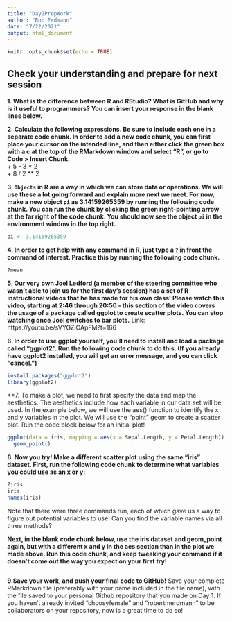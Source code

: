```yaml
---
title: "Day2PrepWork"
author: "Rob Erdmann"
date: "7/22/2021"
output: html_document
---
```


```r
knitr::opts_chunk$set(echo = TRUE)
```

## Check your understanding and prepare for next session

**1. What is the difference between R and RStudio? What is GitHub and why is it useful to programmers? You can insert your response in the blank lines below.**



**2. Calculate the following expressions. Be sure to include each one in a separate code chunk. In order to add a new code chunk, you can first place your cursor on the intended line, and then either click the green box with a c at the top of the RMarkdown window and select "R", or go to Code > Insert Chunk.**  
  + 5 - 3 * 2  
  + 8 / 2 ** 2  
  
  
  
**3. `Objects` in R are a way in which we can store data or operations. We will use these a lot going forward and explain more next we meet. For now, make a new object `pi` as 3.14159265359 by running the following code chunk. You can run the chunk by clicking the green right-pointing arrow at the far right of the code chunk. You should now see the object `pi` in the environment window in the top right.**  
```r
pi <- 3.14159265359
```

**4. In order to get help with any command in R, just type a `?` in front the command of interest. Practice this by running the following code chunk.**  
```r
?mean
```

**5. Our very own Joel Ledford (a member of the steering committee who wasn't able to join us for the first day's session) has a set of R instructional videos that he has made for his own class!  Please watch this video, starting at 2:46 through 20:50 - this section of the video covers the usage of a package called ggplot to create scatter plots.  You can stop watching once Joel switches to bar plots.** Link: https://youtu.be/sVYGZiOApFM?t=166

**6. In order to use ggplot yourself, you'll need to install and load a package called "ggplot2". Run the following code chunk to do this. (If you already have ggplot2 installed, you will get an error message, and you can click "cancel.")**
```r
install.packages("ggplot2")
library(ggplot2)
```

**7. To make a plot, we need to first specify the data and map the aesthetics. The aesthetics include how each variable in our data set will be used. In the example below, we will use the aes() function to identify the x and y variables in the plot. We will use the "point" geom to create a scatter plot.  Run the code block below for an initial plot!

```r
ggplot(data = iris, mapping = aes(x = Sepal.Length, y = Petal.Length)) +
  geom_point()
```
**8. Now you try! Make a different scatter plot using the same "iris" dataset.  First, run the following code chunk to determine what variables you could use as an x or y:**

```r
?iris
iris
names(iris)
```
Note that there were three commands run, each of which gave us a way to figure out potential variables to use! Can you find the variable names via all three methods?

**Next, in the blank code chunk below, use the iris dataset and geom_point again, but with a different x and y in the aes section than in the plot we made above. Run this code chunk, and keep tweaking your command if it doesn't come out the way you expect on your first try!**

```r

```


**9.Save your work, and push your final code to GitHub!**
Save your complete RMarkdown file (preferably with your name included in the file name), with the file saved to your personal Github repository that you made on Day 1.  If you haven't already invited "choosyfemale" and "robertmerdmann" to be collaborators on your repository, now is a great time to do so!